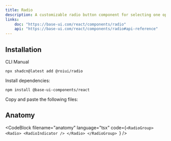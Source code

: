 ```yaml
---
title: Radio
description: A customizable radio button component for selecting one option from a group.
links:
    doc: "https://base-ui.com/react/components/radio"
    api: "https://base-ui.com/react/components/radio#api-reference"
---
```


<ComponentPreview name="radio-demo" />

## Installation

<InstallationTabs>

<InstallationTabsList>
    <InstallationTabsTrigger value="cli">CLI</InstallationTabsTrigger>
    <InstallationTabsTrigger value="manual">Manual</InstallationTabsTrigger>
</InstallationTabsList>

<InstallationTabsContent value="cli">

```package-install
npx shadcn@latest add @roiui/radio
```

</InstallationTabsContent>

<InstallationTabsContent value="manual" data-manual="true">

Install dependencies:

```package-install
npm install @base-ui-components/react
```

Copy and paste the following files:

<ComponentSource
    name="radio"
/>

</InstallationTabsContent>

</InstallationTabs>

## Anatomy

<CodeBlock
filename="anatomy"
  language="tsx"
  code={`<RadioGroup>
    <Radio>
        <RadioIndicator />
    </Radio>
</RadioGroup>
`} />
